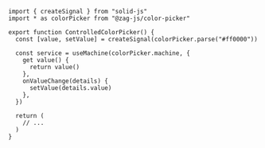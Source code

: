 ```tsx
import { createSignal } from "solid-js"
import * as colorPicker from "@zag-js/color-picker"

export function ControlledColorPicker() {
  const [value, setValue] = createSignal(colorPicker.parse("#ff0000"))

  const service = useMachine(colorPicker.machine, {
    get value() {
      return value()
    },
    onValueChange(details) {
      setValue(details.value)
    },
  })

  return (
    // ...
  )
}
```
